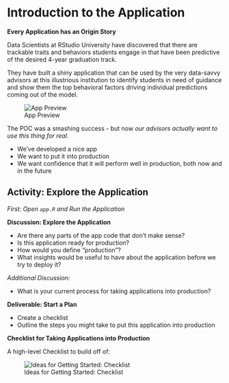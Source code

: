 # Introduction to the Application {#app-intro}

**Every Application has an Origin Story**

Data Scientists at RStudio University have discovered that there are trackable traits and behaviors students engage in that have been predictive of the desired 4-year graduation track.

They have built a shiny application that can be used by the very data-savvy advisors at this illustrious institution to identify students in need of guidance and show them the top behavioral factors driving individual predictions coming out of the model.

![App Preview](imgs/app-intro/app-screenshot.png)

The POC was a smashing success - but now _our advisors actually want to use this thing for real_.

- We've developed a nice app
- We want to put it into production
- We want confidence that it will perform well in production, both now and in the future

## Activity: Explore the Application

_First: Open `app.R` and Run the Application_

**Discussion: Explore the Application** 

- Are there any parts of the app code that don’t make sense?
- Is this application ready for production?
- How would you define "production"?
- What insights would be useful to have about the application before we try to deploy it?

_Additional Discussion:_

- What is your current process for taking applications into production?

**Deliverable: Start a Plan**

- Create a checklist
- Outline the steps you might take to put this application into production 


**Checklist for Taking Applications into Production**

A high-level Checklist to build off of:

![Ideas for Getting Started: Checklist](imgs/app-intro/skeleton-checklist.png)

